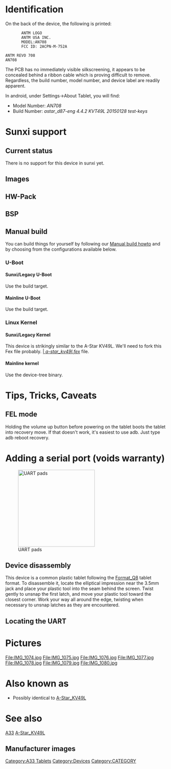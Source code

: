 {{Infobox Board
 | image        = [[File:Device_front.jpg|250px]]
 | manufacturer = [manta.com/c/mx4430p/antm-usa-inc]
 | dimensions   = width''190.5'' x breadth''108'' x height''10.2''
 | release_date = {{Edit|Month year}}
 | website      = [http://www.manta.com/cp/mx4430p/550c99fdbd2a5a746d479a1e/tablet-pc]
 | soc          = [[A33]] @ 1.2Ghz
 | dram         = 1GiB DDR3 @ {{Edit|xxx}}MHz
 | nand         = 8GB
 | power        = DC 5V @ 3A, 3700mAh 3.7V Li-Ion battery
 | lcd          = 1024x600 (7" 10:6)
 | touchscreen  = 5-finger capacitive/resistive ([[Touchscreen#Silead|Silead GSL2681]])
 | video        = HDMI (Type A/B/C - full/mini/micro), VGA
 | audio        = 3.5mm headphone plug, 3.5mm microphone plug, internal speaker, internal microphone
 | network      = WiFi 802.11 b/g/n ([[Wifi#Ampak|Ampak 6210]]), Bluetooth ([[Wifi#Ampak|Ampak 6210]])
 | storage      = µSD
 | usb          = 1 USB2.0 OTG
 | camera       = 0.3MP (640x480) front, 2.0MP (1600x1200) rear
 | other        = Accelerometer ([[Accelerometer#FreeScale|MMA7660(263 7660 BRAC)]]), GPS, IRDA
 | headers      = UART, JTAG, LCD, VGA, ...
}}

{{Remove_only_when_finished|This page needs to be properly filled according to the [[New_Device_howto |New Device Howto]] and the [[New_Device_page|New Device Page guide]].}}

{{Remove|If a device is special, then feel free to provide a terse description of what makes this device so special. But terse, no novels, no marketing blurb.}}

= Identification =

On the back of the device, the following is printed:
		ANTM LOGO
		ANTM USA INC.
		MODEL:AN708
		FCC ID: 2ACPN-M-752A
<pre>ANTM REVO 708
AN708</pre>

The PCB has no immediately visible silkscreening, it appears to be concealed
behind a ribbon cable which is proving difficult to remove. Regardless, the
build number, model number, and device label are readily apparent.

In android, under Settings->About Tablet, you will find:
* Model Number: ''AN708''
* Build Number: ''astar_d87-eng 4.4.2 KVT49L 20150128 test-keys''

= Sunxi support =

== Current status ==

There is no support for this device in sunxi yet.

== Images ==

{{Remove|Optional. Add MANUFACTURER DEVICE specific sunxi ROM images here. E.g. a livesuit image or some other linux image which uses linux-sunxi code. Do not put non-sunxi images here, they should live under [[#See_also|See also]]. If no sunxi based images are available, this section can be removed.}}

== HW-Pack ==

{{Remove|Optional. Add MANUFACTURER DEVICE sunxi HW-pack specifics here. When empty, this section can be removed.}}

== BSP ==

{{Remove|Optional. Add MANUFACTURER DEVICE sunxi BSP specifics here. When empty, this section can be removed.}}

== Manual build ==

You can build things for yourself by following our [[Manual_build_howto | Manual build howto]] and by choosing from the configurations available below.

=== U-Boot ===

==== Sunxi/Legacy U-Boot ====

Use the ''{{Edit|MANUFACTURER_DEVICE}}'' build target.

==== Mainline U-Boot ====

Use the ''{{Edit|MANUFACTURER_DEVICE}}'' build target.

=== Linux Kernel ===

==== Sunxi/Legacy Kernel ====

This device is strikingly similar to the A-Star KV49L. We'll need to fork this
Fex file probably. [https://github.com/linux-sunxi/sunxi-boards/blob/master/sys_config/a33/a-star_kv49l.fex | ''a-star_kv49l.fex''] file.

==== Mainline kernel ====

Use the ''{{Edit|FAMILY-CHIP-DEVICE.dtb}}'' device-tree binary.

= Tips, Tricks, Caveats =

{{Remove|Add MANUFACTURER DEVICE specific tips, tricks, Caveats and nice to have changes here.}}

== FEL mode ==

Holding the volume up button before powering on the tablet boots the tablet into
recovery move. If that doesn't work, it's easiest to use adb. Just type adb
reboot recovery.

== {{Edit|Device specific topic}} ==

{{Remove|If there are no further device specific topics to add, remove these sections.}}

== {{Edit|...}} ==

= Adding a serial port ('''voids warranty''') =

[[File:device_uart.jpg|thumb|240px|{{Remove|DEVICE}} UART pads]]

{{Remove|This section explains how to attach a serial port to the device. Make sure it refers to our [[UART|UART howto]]. For a development board, you can just mention how to find the header with the pins and include a picture, and you can remove the warranty voiding warning.}}

== Device disassembly ==

This device is a common plastic tablet following the [[Format_Q8]] tablet
format. To disassemble it, locate the elliptical impression near the 3.5mm jack
and place your plastic tool into the seam behind the screen. Twist gently to
unsnap the first latch, and move your plastic tool toward the closest corner.
Work your way all around the edge, twisting when necessary to unsnap latches as
they are encountered.

== Locating the UART ==

{{Remove|Describe how to find the RX,TX,GND signals here, and mention the [[UART|UART howto]].}}

= Pictures =

<gallery>
File:IMG_1074.jpg
File:IMG_1075.jpg
File:IMG_1076.jpg
File:IMG_1077.jpg
File:IMG_1078.jpg
File:IMG_1079.jpg
File:IMG_1080.jpg
</gallery>

= Also known as =

* Possibly identical to [[A-Star_KV49L]]

= See also =

[[A33]]
[[Category:A33 Tablets]]
[[A-Star_KV49L]]

== Manufacturer images ==

{{Remove|Optional. Add non-sunxi images in this section.}}

[[Category:Devices]]
[[Category:CATEGORY]]

